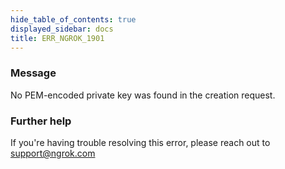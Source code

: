 ```yaml
---
hide_table_of_contents: true
displayed_sidebar: docs
title: ERR_NGROK_1901
---
```


### Message

No PEM-encoded private key was found in the creation request.

### Further help

If you're having trouble resolving this error, please reach out to [support@ngrok.com](mailto:support@ngrok.com?subject=Help%20with%20ERR_NGROK_1901)
